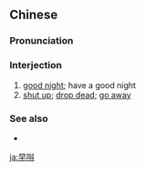 ==Chinese==
{{zh-forms|early|to rest|alt=早抖,早敨}}

===Pronunciation===
{{zh-pron
|c=zou2 tau2
|ca=zh-yue-早唞.ogg
|cat=intj
}}

===Interjection===
{{zh-interj}} {{tlb|zh|Cantonese}}

# [[good night]]; have a good night
# [[shut up]]; [[drop dead]]; [[go away]]

===See also===
* {{zh-l|晚安}}

[[ja:早唞]]